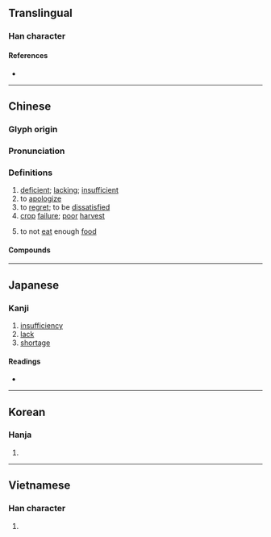 {{also|欠}}
{{character info}}
==Translingual==

===Han character===
{{Han char|rn=76|rad=欠|as=10|sn=14|four=87282|canj=TCNO,XTCNO|ids=⿰兼欠}}

====References====
* {{Han ref|kx=0570.300|dkj=16159|dj=0958.300|hdz=32148.110|uh=6B49|ud=27465|bh=BA70|bd=47728}}

----

==Chinese==
{{zh-forms|alt=倩/⿰亻𰀈-second round simplified,欠-second round simplified,⿰千欠-nonstandard second round simplified}}

===Glyph origin===
{{Han etym}}
{{Han compound|兼|欠|c1=p|c2=s|t2=person with mouth open|ls=psc}}

===Pronunciation===
{{zh-pron
|m=qiàn
|c=hip3,him3
|h=pfs=khiam
|mn=khiàm/khiám/tw:khiam
|mn-t=kiam2
|mc=y
|oc=y
|ma=
|cat=a,v,n
}}

===Definitions===
{{zh-hanzi}}

# [[deficient]]; [[lacking]]; [[insufficient]]
# to [[apologize]]
# to [[regret]]; to be [[dissatisfied]]
# [[crop]] [[failure]]; [[poor]] [[harvest]]
# {{lb|zh|obsolete}} to not [[eat]] enough [[food]]

====Compounds====
{{zh-der|做好做歉|三好兩歉|做歉做好|愧歉|年歉|不知好歉|抱歉|歉仄|歉意|歉收|歉疚|歉年|為好成歉|歉歲|道歉啟事|豐歉|要好成歉|道歉|荒歉|致歉}}

----

==Japanese==

===Kanji===
{{ja-kanji|grade=|rs=欠10}}

# [[insufficiency]]
# [[lack]]
# [[shortage]]

====Readings====
* {{ja-readings|on=[[けん]] (ken), [[かん]] (kan)|kun=[[あきたりない]] (akitarinai)}}

----

==Korean==

===Hanja===
{{ko-hanja|hangeul=겸|eumhun=|rv=gyeom|mr=kyŏm|y=kyem}}

# {{rfdef|ko|sort=欠10}}

----

==Vietnamese==

===Han character===
{{vi-readings|reading=gồm, khiểm, khiễm, khiềm|rs=欠10}}

# {{rfdef|vi|sort=欠10}}